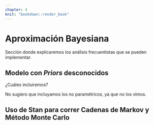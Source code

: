 ```yaml
---
chapter: 4
knit: "bookdown::render_book"
---
```


# Aproximación Bayesiana {#ch:bayes}

Sección donde explicaremos los análisis frecuentistas que se pueden implementar.


## Modelo con *Priors* desconocidos {#sec:parametric}

¿Cuáles incluiremos?


No sugiero que incluyamos los no paramétricos, ya que no los vimos.

## Uso de Stan para correr Cadenas de Markov y Método Monte Carlo
